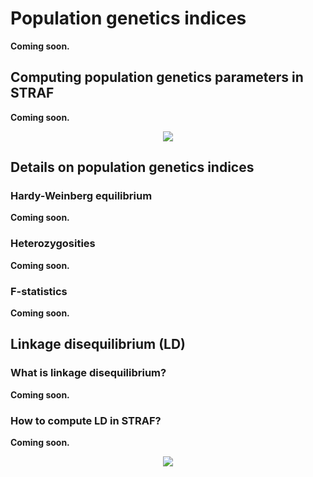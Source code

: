 # Population genetics indices

__Coming soon.__

## Computing population genetics parameters in STRAF

__Coming soon.__

<center><img src="img/capture_popgen_parameters_1.png" class="capture"/></center>

## Details on population genetics indices

### Hardy-Weinberg equilibrium

__Coming soon.__

### Heterozygosities

__Coming soon.__

### F-statistics

__Coming soon.__

## Linkage disequilibrium (LD)

### What is linkage disequilibrium?

__Coming soon.__

### How to compute LD in STRAF?

__Coming soon.__

<center><img src="img/capture_popgen_parameters_2.png" class="capture"/></center>
